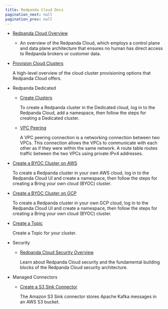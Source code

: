 ```yaml
---
title: Redpanda Cloud Docs
pagination_next: null
pagination_prev: null
---
```


<head>
    <meta name="title" content="Redpanda Cloud Docs"/>
    <meta name="description" content="Redpanda Cloud Docs"/>
</head>

- [Redpanda Cloud Overview](../cloud/cloud-overview)

    - An overview of the Redpanda Cloud, which employs a control plane and data plane architecture that ensures no human has direct access to Redpanda brokers or customer data.

- [Provision Cloud Clusters](../cloud/cloud-architecture)

    A high-level overview of the cloud cluster provisioning options that Redpanda Cloud offers.

- Redpanda Dedicated
  - [Create Clusters](../cloud/create-dedicated-cloud-cluster-aws)

    To create a Redpanda cluster in the Dedicated cloud, log in to the Redpanda Cloud, add a namespace, then follow the steps for creating a Dedicated cluster.

  - [VPC Peering](../cloud/vpc-peering)

    A VPC peering connection is a networking connection between two VPCs. This connection allows the VPCs to communicate with each other as if they were within the same network. A route table routes traffic between the two VPCs using private IPv4 addresses.

- [Create a BYOC Cluster on AWS](../cloud/create-byoc-cluster-aws)

    To create a Redpanda cluster in your own AWS cloud, log in to the Redpanda Cloud UI and create a namespace, then follow the steps for creating a Bring your own cloud (BYOC) cluster.

- [Create a BYOC Cluster on GCP](../cloud/create-byoc-cluster-gcp)

    To create a Redpanda cluster in your own GCP cloud, log in to the Redpanda Cloud UI and create a namespace, then follow the steps for creating a Bring your own cloud (BYOC) cluster.

- [Create a Topic](../cloud/create-topic)

    Create a Topic for your cluster.

- Security
  - [Redpanda Cloud Security Overview](../cloud/security/security-overview)

    Learn about Redpanda Cloud security and the fundamental building blocks of the Redpanda Cloud security architecture.

- Managed Connectors
  - [Create a S3 Sink Connector](../cloud/managed-connectors/create-s3-sink-connector)

    The Amazon S3 Sink connector stores Apache Kafka messages in an AWS S3 bucket.

